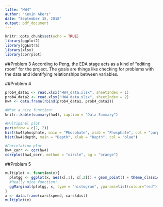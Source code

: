 ```yaml
---
title: "HW4"
author: "Kevin Akers"
date: "September 18, 2018"
output: pdf_document
---
```


```r
knitr::opts_chunk$set(echo = TRUE)
library(ggplot2)
library(ggExtra)
library(xlsx)
library(corrplot)
```

##Problem 3
According to Peng, the EDA stage acts as a kind of "editing room" for the project. The goals are things like checking for problems with the data and identifying relationships between variables.

##Problem 4
```r
prob4_data1 <- read.xlsx("HW4_data.xlsx", sheetIndex = 1)
prob4_data2 <- read.xlsx("HW4_data.xlsx", sheetIndex = 2)
hw4 <- data.frame(rbind(prob4_data1, prob4_data2))

#What a nice function!
knitr::kable(summary(hw4), caption = "Data Summary")

#Multipanel plot
par(mfrow = c(2, 2))
hist(hw4$phosphate, main = "Phosphate", xlab = "Phosphate", col = "purple")
hist(hw4$depth, main = "Depth", xlab = "Depth", col = "blue")

#Correlation plot
hw4_corr <- cor(hw4)
corrplot(hw4_corr, method = "circle", bg = "orange")
```

##Problem 5
```r
multiplot <- function(x){
  plotgg <- ggplot(x, aes(x[,1], x[,2])) + geom_point() + theme_classic()
  #Really nice function!
  ggMarginal(plotgg, x, type = "histogram", yparams=list(colour="red"))
}
x <- data.frame(cars$speed, cars$dist)
multiplot(x)
```